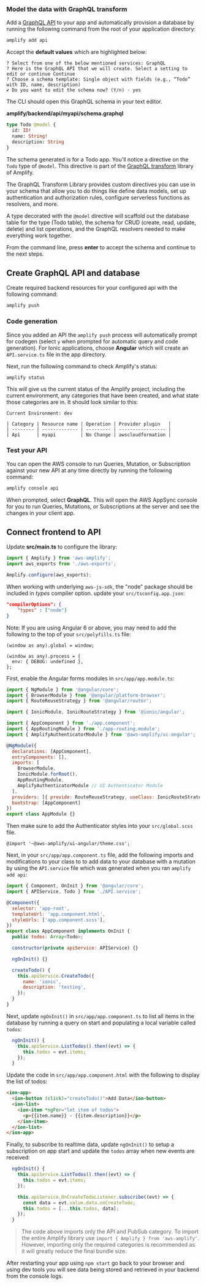 ### Model the data with GraphQL transform

Add a [GraphQL API](https://docs.aws.amazon.com/appsync/latest/devguide/designing-a-graphql-api.html) to your app and automatically provision a database by running the following command from the root of your application directory:

```bash
amplify add api
```

Accept the **default values** which are highlighted below:

```console
? Select from one of the below mentioned services: GraphQL
? Here is the GraphQL API that we will create. Select a setting to edit or continue Continue
? Choose a schema template: Single object with fields (e.g., “Todo” with ID, name, description)
✔ Do you want to edit the schema now? (Y/n) · yes
```

The CLI should open this GraphQL schema in your text editor.

**amplify/backend/api/myapi/schema.graphql**

```graphql
type Todo @model {
  id: ID!
  name: String!
  description: String
}
```

The schema generated is for a Todo app. You'll notice a directive on the `Todo` type of `@model`. This directive is part of the [GraphQL transform](/cli/graphql/data-modeling) library of Amplify.

The GraphQL Transform Library provides custom directives you can use in your schema that allow you to do things like define data models, set up authentication and authorization rules, configure serverless functions as resolvers, and more.

A type decorated with the `@model` directive will scaffold out the database table for the type (Todo table), the schema for CRUD (create, read, update, delete) and list operations, and the GraphQL resolvers needed to make everything work together.

From the command line, press **enter** to accept the schema and continue to the next steps.

## Create GraphQL API and database

Create required backend resources for your configured api with the following command:

```bash
amplify push
```

### Code generation

Since you added an API the `amplify push` process will automatically prompt for codegen (select `y` when prompted for automatic query and code generation). For Ionic applications, choose **Angular** which will create an `API.service.ts` file in the app directory.

Next, run the following command to check Amplify's status:

```bash
amplify status
```

This will give us the current status of the Amplify project, including the current environment, any categories that have been created, and what state those categories are in. It should look similar to this:

```console
Current Environment: dev

| Category | Resource name | Operation | Provider plugin   |
| -------- | ------------- | --------- | ----------------- |
| Api      | myapi         | No Change | awscloudformation |
```

### Test your API

You can open the AWS console to run Queries, Mutation, or Subscription against your new API at any time directly by running the following command:

```bash
amplify console api
```

When prompted, select **GraphQL**. This will open the AWS AppSync console for you to run Queries, Mutations, or Subscriptions at the server and see the changes in your client app.

## Connect frontend to API

Update **src/main.ts** to configure the library:

```javascript
import { Amplify } from 'aws-amplify';
import aws_exports from './aws-exports';

Amplify.configure(aws_exports);
```

When working with underlying `aws-js-sdk`, the "node" package should be included in _types_ compiler option. update your `src/tsconfig.app.json`:

```json
"compilerOptions": {
    "types" : ["node"]
}
```

Note: If you are using Angular 6 or above, you may need to add the following to the top of your `src/polyfills.ts` file:

```
(window as any).global = window;

(window as any).process = {
  env: { DEBUG: undefined },
};
```

First, enable the Angular forms modules in `src/app/app.module.ts`:

```javascript
import { NgModule } from '@angular/core';
import { BrowserModule } from '@angular/platform-browser';
import { RouteReuseStrategy } from '@angular/router';

import { IonicModule, IonicRouteStrategy } from '@ionic/angular';

import { AppComponent } from './app.component';
import { AppRoutingModule } from './app-routing.module';
import { AmplifyAuthenticatorModule } from '@aws-amplify/ui-angular';

@NgModule({
  declarations: [AppComponent],
  entryComponents: [],
  imports: [
    BrowserModule,
    IonicModule.forRoot(),
    AppRoutingModule,
    AmplifyAuthenticatorModule // UI Authenticator Module
  ],
  providers: [{ provide: RouteReuseStrategy, useClass: IonicRouteStrategy }],
  bootstrap: [AppComponent]
})
export class AppModule {}
```

Then make sure to add the Authenticator styles into your `src/global.scss` file.

```
@import '~@aws-amplify/ui-angular/theme.css';
```

Next, in your `src/app/app.component.ts` file, add the following imports and modifications to your class to to add data to your database with a mutation by using the `API.service` file which was generated when you ran `amplify add api`:

```javascript
import { Component, OnInit } from '@angular/core';
import { APIService, Todo } from './API.service';

@Component({
  selector: 'app-root',
  templateUrl: 'app.component.html',
  styleUrls: ['app.component.scss'],
})
export class AppComponent implements OnInit {
  public todos: Array<Todo>;

  constructor(private apiService: APIService) {}

  ngOnInit() {}

  createTodo() {
    this.apiService.CreateTodo({
      name: 'ionic',
      description: 'testing',
    });
  }
}

```

Next, update `ngOnInit()` in `src/app/app.component.ts` to list all items in the database by running a query on start and populating a local variable called `todos`:

```javascript
  ngOnInit() {
    this.apiService.ListTodos().then((evt) => {
      this.todos = evt.items;
    });
  }
```

Update the code in `src/app/app.component.html` with the following to display the list of todos:

```html
<ion-app>
  <ion-button (click)="createTodo()">Add Data</ion-button>
  <ion-list>
    <ion-item *ngFor="let item of todos">
      <p>{{item.name}} - {{item.description}}</p>
    </ion-item>
  </ion-list>
</ion-app>
```

Finally, to subscribe to realtime data, update `ngOnInit()` to setup a subscription on app start and update the `todos` array when new events are received:

```javascript
  ngOnInit() {
    this.apiService.ListTodos().then((evt) => {
      this.todos = evt.items;
    });

    this.apiService.OnCreateTodoListener.subscribe((evt) => {
      const data = evt.value.data.onCreateTodo;
      this.todos = [...this.todos, data];
    });
  }
```

> The code above imports only the API and PubSub category. To import the entire Amplify library use `import { Amplify } from 'aws-amplify'`. However, importing only the required categories is recommended as it will greatly reduce the final bundle size.

After restarting your app using `npm start` go back to your browser and using dev tools you will see data being stored and retrieved in your backend from the console logs.
